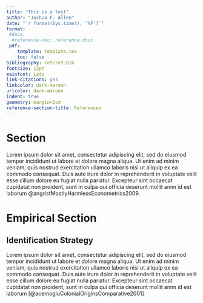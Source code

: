 ```yaml
---
title: "This is a test" 
author: "Joshua F. Allen"
date: "`r format(Sys.time(), '%F')`"
format:
 #docx:
  #reference-doc: reference.docx
 pdf:
    template: template.tex
    toc: false
bibliography: ref/ref.bib
fontsize: 12pt
mainfont: Lato
link-citations: yes
linkcolor: dark-maroon
urlcolor: dark-maroon
indent: true
geometry: margin=2cm 
reference-section-title: References
---
```

# Section
Lorem ipsum dolor sit amet, consectetur adipiscing elit, sed do eiusmod tempor incididunt ut labore et dolore magna aliqua. Ut enim ad minim veniam, quis nostrud exercitation ullamco laboris nisi ut aliquip ex ea commodo consequat. Duis aute irure dolor in reprehenderit in voluptate velit esse cillum dolore eu fugiat nulla pariatur. Excepteur sint occaecat cupidatat non proident, sunt in culpa qui officia deserunt mollit anim id est laborum @angristMostlyHarmlessEconometrics2009.

# Empirical Section 

## Identification Strategy

Lorem ipsum dolor sit amet, consectetur adipiscing elit, sed do eiusmod tempor incididunt ut labore et dolore magna aliqua. Ut enim ad minim veniam, quis nostrud exercitation ullamco laboris nisi ut aliquip ex ea commodo consequat. Duis aute irure dolor in reprehenderit in voluptate velit esse cillum dolore eu fugiat nulla pariatur. Excepteur sint occaecat cupidatat non proident, sunt in culpa qui officia deserunt mollit anim id est laborum [@acemogluColonialOriginsComparative2001]